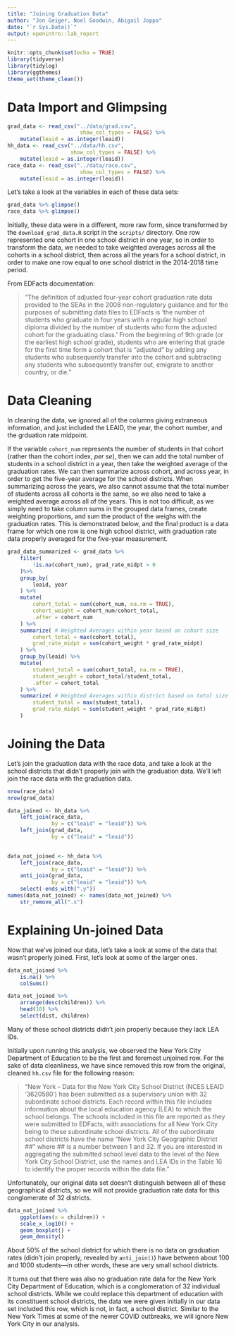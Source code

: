 ```yaml
---
title: "Joining Graduation Data"
author: "Jon Geiger, Noel Goodwin, Abigail Joppa"
date: "`r Sys.Date()`"
output: openintro::lab_report
---
```


```r
knitr::opts_chunk$set(echo = TRUE)
library(tidyverse)
library(tidylog)
library(ggthemes)
theme_set(theme_clean())
```

# Data Import and Glimpsing

```r
grad_data <- read_csv("../data/grad.csv", 
                       show_col_types = FALSE) %>%
    mutate(leaid = as.integer(leaid))
hh_data <- read_csv("../data/hh.csv", 
                    show_col_types = FALSE) %>%
    mutate(leaid = as.integer(leaid))
race_data <- read_csv("../data/race.csv", 
                       show_col_types = FALSE) %>%
    mutate(leaid = as.integer(leaid))
```

Let's take a look at the variables in each of these data sets: 
```r
grad_data %>% glimpse()
race_data %>% glimpse()
```

Initially, these data were in a different, more raw form, since transformed by the `download_grad_data.R` script in the `scripts/` directory. One row represented one cohort in one school district in one year, so in order to transform the data, we needed to take weighted averages across all the cohorts in a school district, then across all the years for a school district, in order to make one row equal to one school district in the 2014-2018 time period. 

From EDFacts documentation: 

> "The definition of adjusted four-year cohort graduation rate data provided to the SEAs in the 2008 non-regulatory guidance and for the purposes of submitting data files to EDFacts is 'the number of students who graduate in four years with a regular high school diploma divided by the number of students who form the adjusted cohort for the graduating class.' From the beginning of 9th grade (or the earliest high school grade), students who are entering that grade for the first time form a cohort that is “adjusted” by adding any students who subsequently transfer into the cohort and subtracting any students who subsequently transfer out, emigrate to another country, or die."

# Data Cleaning

In cleaning the data, we ignored all of the columns giving extraneous information, and just included the LEAID, the year, the cohort number, and the grduation rate midpoint.

If the variable `cohort_num` represents the number of students in that cohort (rather than the cohort index, *per se*), then we can add the total number of students in a school district in a year, then take the weighted average of the graduation rates. We can then summarize across cohort, and across year, in order to get the five-year average for the school districts. When summarizing across the years, we also cannot assume that the total number of students across all cohorts is the same, so we also need to take a weighted average across all of the years. This is not too difficult, as we simply need to take column sums in the grouped data frames, create weighting proportions, and sum the product of the weighs with the graduation rates. This is demonstrated below, and the final product is a data frame for which one row is one high school district, with graduation rate data properly averaged for the five-year measurement. 

```r
grad_data_summarized <- grad_data %>% 
    filter(
        !is.na(cohort_num), grad_rate_midpt > 0
    )%>%
    group_by(
        leaid, year
    ) %>% 
    mutate(
        cohort_total = sum(cohort_num, na.rm = TRUE),
        cohort_weight = cohort_num/cohort_total,
        .after = cohort_num
    ) %>% 
    summarize( # Weighted Averages within year based on cohort size
        cohort_total = max(cohort_total), 
        grad_rate_midpt = sum(cohort_weight * grad_rate_midpt)
    ) %>% 
    group_by(leaid) %>%
    mutate(
        student_total = sum(cohort_total, na.rm = TRUE),
        student_weight = cohort_total/student_total,
        .after = cohort_total
    ) %>%
    summarize( # Weighted Averages within district based on total size
        student_total = max(student_total), 
        grad_rate_midpt = sum(student_weight * grad_rate_midpt)
    )
```

# Joining the Data

Let's join the graduation data with the race data, and take a look at the school districts that didn't properly join with the graduation data. We'll left join the race data with the graduation data. 


```r
nrow(race_data)
nrow(grad_data)

data_joined <- hh_data %>%
    left_join(race_data, 
              by = c("leaid" = "leaid")) %>% 
    left_join(grad_data, 
              by = c("leaid" = "leaid"))
    

data_not_joined <- hh_data %>%
    left_join(race_data, 
              by = c("leaid" = "leaid")) %>% 
    anti_join(grad_data, 
              by = c("leaid" = "leaid")) %>%
    select(-ends_with(".y"))
names(data_not_joined) <- names(data_not_joined) %>%
    str_remove_all(".x")
```

# Explaining Un-joined Data

Now that we've joined our data, let's take a look at some of the data that wasn't properly joined. First, let's look at some of the larger ones.

```r
data_not_joined %>% 
    is.na() %>% 
    colSums()

data_not_joined %>% 
    arrange(desc(children)) %>% 
    head(10) %>% 
    select(dist, children)
```

Many of these school districts didn't join properly because they lack LEA IDs. 

Initially upon running this analysis, we observed the New York City Department of Education to be the first and foremost unjoined row. For the sake of data cleanliness, we have since removed this row from the original, cleaned `hh.csv` file for the following reason:

> "New York – Data for the New York City School District (NCES LEAID ‘3620580’) has been submitted as a supervisory union with 32 subordinate school districts. Each record within this file includes information about the local education agency (LEA) to which the school belongs. The schools included in this file are reported as they were submitted to EDFacts, with associations for all New York City being to these subordinate school districts. All of the subordinate school districts have the name “New York City Geographic District ##” where ## is a number between 1 and 32. If you are interested in aggregating the submitted school level data to the level of the New York City School District, use the names and LEA IDs in the Table 16 to identify the proper records within the data file."

Unfortunately, our original data set doesn't distinguish between all of these geographical districts, so we will not provide graduation rate data for this conglomerate of 32 districts. 

```r
data_not_joined %>% 
    ggplot(aes(x = children)) + 
    scale_x_log10() + 
    geom_boxplot() + 
    geom_density()
```


About 50% of the school district for which there is no data on graduation rates (didn't join properly, revealed by `anti_join()`) have between about 100 and 1000 students---in other words, these are very small school districts. 

It turns out that there was also no graduation rate data for the New York City Department of Education, which is a conglomeration of 32 individual school districts. While we could replace this department of education with its constituent school districts, the data we were given initially in our data set included this row, which is not, in fact, a school district. Similar to the New York Times at some of the newer COVID outbreaks, we will ignore New York City in our analysis. 
